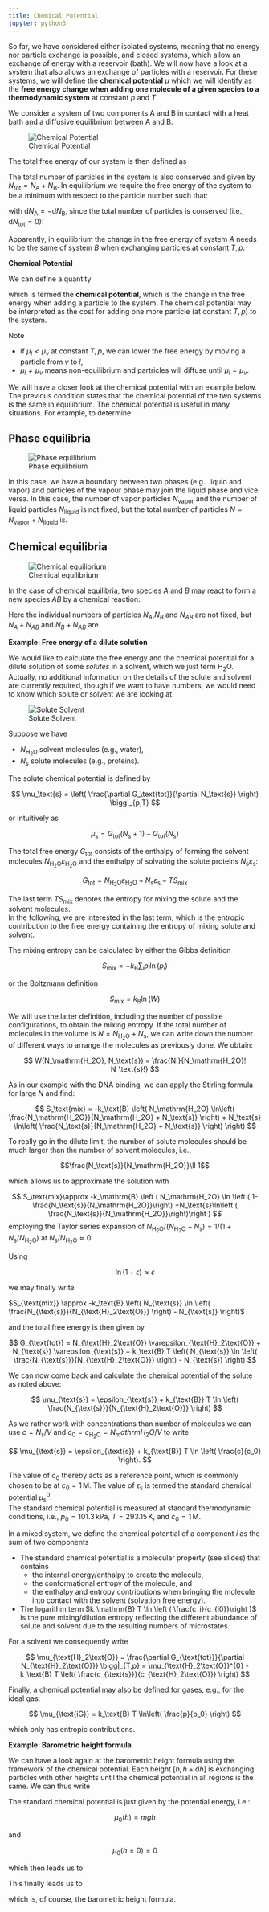 ```yaml
---
title: Chemical Potential
jupyter: python3
---
```






So far, we have considered either isolated systems, meaning that no energy nor particle exchange is possible, and closed systems, which allow an exchange of energy with a reservoir (bath). We will now have a look at a system that also allows an exchange of particles with a reservoir. For these systems, we will define the **chemical potential** $\mu$ which we will identify as the **free energy change when adding one molecule of a given species to a thermodynamic system** at constant $p$ and $T$.

We consider a system of two components A and B in contact with a heat bath and a diffusive equilibrium between A and B. 

![Chemical Potential](img/chem_pot.png)

The total free energy of our system is then defined as

\begin{equation}
G=G_{\mathrm A}+G_{\mathrm B}.
\end{equation}

The total number of particles in the system is also conserved and given by $N_\mathrm{tot}=N_{\mathrm A}+N_{\mathrm{B}}$. In equilibrium we require the free energy of the system to be a minimum with respect to the particle number such that:

\begin{equation}
{\mathrm d}G=\frac{ \partial G_{\mathrm A}}{\partial N_{\mathrm A}}\bigg|_{T,p}{\mathrm d}N_{\mathrm A}+\frac{\partial G_{\mathrm B}}{\partial N_{\mathrm B}}\bigg|_{T,p}{\mathrm d}N_{\mathrm B}=\frac{ \partial G_{\mathrm A}}{\partial N_{\mathrm A}}\bigg|_{T,p}{\mathrm d}N_{\mathrm A}-\frac{\partial G_{\mathrm B}}{\partial N_{\mathrm B}}\bigg|_{T,p}{\mathrm d}N_{\mathrm A}=0.
\end{equation}

with ${\mathrm d}N_{\mathrm A}=-{\mathrm d}N_{\mathrm B}$, since the total number of particles is conserved (i.e., $\mathrm{d}N_\mathrm{tot}=0$):

\begin{equation}
\frac{\mathrm dG_{\mathrm A}}{\mathrm dN_{\mathrm A}}=\frac{\mathrm dG_{\mathrm B}}{\mathrm dN_{\mathrm B}}.
\end{equation}

Apparently, in equilibrium the change in the free energy of system $A$ needs to be the same of system $B$ when exchanging particles at constant $T,p$.

<div class="alert alert-warning">
    
**Chemical Potential**
    
    
We can define a quantity

\begin{equation}
\mu(T,p,N)=\frac{\mathrm dG}{\mathrm dN}\bigg|_{T,P}
\end{equation}

which is termed the **chemical potential**, which is the change in the free energy when adding a particle to the system. The chemical potential may be interpreted as the cost for adding one more particle (at constant $T,p$) to the system.
    
Note

- if $\mu_l<\mu_v$ at constant $T,p$, we can lower the free energy by moving a particle from $v$ to $l$,
- $\mu_l\neq \mu_v$ means non-equilibrium and partricles will diffuse until $\mu_l=\mu_v$.

    
</div>

    
We will have a closer look at the chemical potential with an example below. The previous condition states that the chemical potential of the two systems is the same in equilibrium. The chemical potential is useful in many situations. For example, to determine

## Phase equilibria


![Phase equilibrium](img/phase_equilibria.png)


In this case, we have a boundary between two phases (e.g., liquid and vapor) and particles of the vapour phase may join the liquid phase and vice versa. In this case, the number of  vapor particles $N_\mathrm{vapor}$ and the number of liquid particles $N_\mathrm{liquid}$ is not fixed, but the total number of particles $N=N_\mathrm{vapor}+N_\mathrm{liquid}$ is.




## Chemical equilibria

![Chemical equilibrium](img/chemical_equilibria.png)

In the case of chemical equilibria, two species $A$ and $B$ may react to form a new species $AB$ by a chemical reaction:

\begin{equation}
A+B \rightleftharpoons A B.
\end{equation}

Here the individual numbers of particles $N_A$,$N_B$ and $N_{AB}$ are not fixed, but $N_A + N_{AB}$ and $N_B+N_{AB}$ are.

<div class="alert alert-info">
    
    
**Example: Free energy of a dilute solution**

We would like to calculate the free energy and the chemical potential for a dilute solution of some _solutes_ in a solvent, which we just term H$_2$O. Actually, no additional information on the details of the solute and solvent are currently required, though if we want to have numbers, we would need to know which solute or solvent we are looking at.

![Solute Solvent](img/solute_solvent.png)    

    
Suppose we have
    
- $N_\mathrm{H_2 O}$ solvent molecules (e.g., water),
- $N_\mathrm{s}$ solute molecules (e.g., proteins).
    
    
The solute chemical potential is defined by

$$
\mu_\text{s} = \left( \frac{\partial G_\text{tot}}{\partial N_\text{s}} \right) \bigg|_{p,T}
$$

or intuitively as

$$
\mu_\text{s} = G_\text{tot}(N_\text{s}+1) - G_\text{tot}(N_\text{s})
$$

The total free energy $G_\text{tot}$ consists of the enthalpy of forming the solvent molecules $N_\mathrm{H_2O} \varepsilon_\mathrm{H_2O}$ and the enthalpy of solvating the solute proteins $N_\text{s} \varepsilon_\text{s}$:

$$
G_\text{tot} = N_\mathrm{H_2O} \varepsilon_\mathrm{H_2O} + N_\text{s} \varepsilon_\text{s} - TS_\text{mix}
$$

The last term $TS_\text{mix}$ denotes the entropy for mixing the solute and the solvent molecules.  
In the following, we are interested in the last term, which is the entropic contribution to the free energy containing the entropy of mixing solute and solvent.

The mixing entropy can be calculated by either the Gibbs definition

$$
S_\text{mix} = -k_\text{B} \sum_{i} p_{i} \ln(p_{i})
$$

or the Boltzmann definition

$$
S_\text{mix} = k_\text{B} \ln(W)
$$

We will use the latter definition, including the number of possible configurations, to obtain the mixing entropy. If the total number of molecules in the volume is $N = N_\mathrm{H_2O} + N_\text{s}$, we can write down the number of different ways to arrange the molecules as previously done. We obtain:

$$
W(N_\mathrm{H_2O}, N_\text{s}) = \frac{N!}{N_\mathrm{H_2O}! N_\text{s}!}
$$

As in our example with the DNA binding, we can apply the Stirling formula for large $N$ and find:

$$
S_\text{mix} = -k_\text{B} \left( N_\mathrm{H_2O} \ln\left( \frac{N_\mathrm{H_2O}}{N_\mathrm{H_2O} + N_\text{s}} \right) + N_\text{s} \ln\left( \frac{N_\text{s}}{N_\mathrm{H_2O} + N_\text{s}} \right) \right)
$$ 

To really go in the dilute limit, the number of solute molecules should be much larger than the number of solvent molecules, i.e.,    
    
$$\frac{N_\text{s}}{N_\mathrm{H_2O}}\ll 1$$
    
which allows us to approximate the solution with
    
$$
S_\text{mix}\approx -k_\mathrm{B} \left ( N_\mathrm{H_2O} \ln \left ( 1-\frac{N_\text{s}}{N_\mathrm{H_2O}}\right) +N_\text{s}\ln\left ( \frac{N_\text{s}}{N_\mathrm{H_2O}}\right)\right )
$$
employing the Taylor series expansion of $N_\mathrm{H_2O}/(N_\mathrm{H_2O}+N_\mathrm{s})=1/(1+N_\mathrm{s}/N_\mathrm{H_2O})$ at $N_\mathrm{s}/N_\mathrm{H_2O}\approx 0$.
    
Using 
    
$$\ln(1+\epsilon)\approx \epsilon$$

we may finally write

$S_{\text{mix}} \approx -k_\text{B} \left( N_{\text{s}} \ln \left( \frac{N_{\text{s}}}{N_{\text{H}_2\text{O}}} \right) - N_{\text{s}} \right)$

and the total free energy is then given by

$$
G_{\text{tot}} = N_{\text{H}_2\text{O}} \varepsilon_{\text{H}_2\text{O}} + N_{\text{s}} \varepsilon_{\text{s}} + k_\text{B} T \left( N_{\text{s}} \ln \left( \frac{N_{\text{s}}}{N_{\text{H}_2\text{O}}} \right) - N_{\text{s}} \right)
$$

We can now come back and calculate the chemical potential of the solute as noted above:

$$
\mu_{\text{s}} = \epsilon_{\text{s}} + k_{\text{B}} T \ln \left( \frac{N_{\text{s}}}{N_{\text{H}_2\text{O}}} \right)
$$

As we rather work with concentrations than number of molecules we can use $c = N_{\text{s}}/V$ and $c_0 = c_{\text{H}_2\text{O}} = N_mathrm{H_2O}/V$ to write

$$
\mu_{\text{s}} = \epsilon_{\text{s}} + k_{\text{B}} T \ln \left( \frac{c}{c_0} \right).
$$

The value of $c_0$ thereby acts as a reference point, which is commonly chosen to be at $c_0 = 1\, \text{M}$. The value of $\epsilon_{\text{s}}$ is termed the standard chemical potential $\mu_{\text{s}}^{0}$.  
The standard chemical potential is measured at standard thermodynamic conditions, i.e., $p_0 = 101.3\, \text{kPa}$, $T = 293.15\, \text{K}$, and $c_0 = 1\, \text{M}$.
    
</div>    

In a mixed system, we define the chemical potential of a component $i$ as the sum of two components
        
    
\begin{equation}
\mu_i=\mu_i^0+k_\mathrm{B} T \ln \left ( \frac{c_i}{c_{i,0}}\right ).
\end{equation}
    
- The standard chemical potential is a molecular property (see slides) that contains 
    - the internal energy/enthalpy to create the molecule, 
    - the conformational entropy of the molecule, and  
    - the enthalpy and entropy contributions when bringing the molecule into contact with the solvent (solvation free energy). 
- The logarithm term     $k_\mathrm{B} T \ln \left ( \frac{c_i}{c_{i0}}\right )$ is the pure mixing/dilution entropy reflecting the different abundance of solute and solvent due to the resulting numbers of microstates.


    
For a solvent we consequently write

$$
\mu_{\text{H}_2\text{O}} = \frac{\partial G_{\text{tot}}}{\partial N_{\text{H}_2\text{O}}} \bigg|_{T,p} = \mu_{\text{H}_2\text{O}}^{0} - k_\text{B} T \left( \frac{c_{\text{s}}}{c_{\text{H}_2\text{O}}} \right)
$$

Finally, a chemical potential may also be defined for gases, e.g., for the ideal gas:

$$
\mu_{\text{iG}} = k_\text{B} T \ln\left( \frac{p}{p_0} \right)
$$

which only has entropic contributions.

<div class="alert alert-info">
    
    
**Example: Barometric height formula**
    
    
We can have a look again at the barometric height formula using the framework of the chemical potential. Each height $[h,h+\mathrm{d}h]$ is exchanging particles with other heights until the chemical potential in all regions is the same. We can thus write

\begin{eqnarray}    
\mu(h=0)&=&\mu_{0}(h=0)+k_\mathrm{B} T\ln \left ( \frac{n(h=0)}{n_0}\right )\\
&=&\mu_{0}(h)+k_\mathrm{B} T \ln \left ( \frac{n(h)}{n_0}\right )    
\end{eqnarray}

The standard chemical potential is just given by the potential energy, i.e.: 
    
$$\mu_{0}(h)=mgh$$
    
and
    
$$\mu_{0}(h=0)=0$$
    
which then leads us to 

\begin{equation}
-mgh=k_\mathrm{B} T\left ( \ln \left( \frac{n(h)}{n_0} \right )    -\ln \left( \frac{n(h=0)}{n_0} \right ) \right).
\end{equation}    
    
This finally leads us to 
    
\begin{equation}    
\frac{n(h)}{n(h=0)}=\exp\left (-\frac{mgh}{k_B T} \right )
\end{equation}    

which is, of course, the barometric height formula.    
    
</div>    


